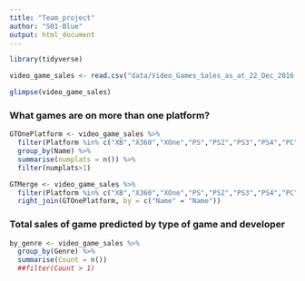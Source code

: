 ```yaml
---
title: "Team_project"
author: "S01-Blue"
output: html_document
---
```


```r
library(tidyverse)
```

```r
video_game_sales <- read.csv("data/Video_Games_Sales_as_at_22_Dec_2016.csv")

glimpse(video_game_sales)
```

### What games are on more than one platform?

```r
GTOnePlatform <- video_game_sales %>% 
  filter(Platform %in% c("XB","X360","XOne","PS","PS2","PS3","PS4","PC")) %>% 
  group_by(Name) %>% 
  summarise(numplats = n()) %>% 
  filter(numplats>1)


```

```r
GTMerge <- video_game_sales %>% 
  filter(Platform %in% c("XB","X360","XOne","PS","PS2","PS3","PS4","PC")) %>% 
  right_join(GTOnePlatform, by = c("Name" = "Name"))


```

### Total sales of game predicted by type of game and developer

```r
by_genre <- video_game_sales %>% 
  group_by(Genre) %>% 
  summarise(Count = n())
  ##filter(Count > 1)


```








